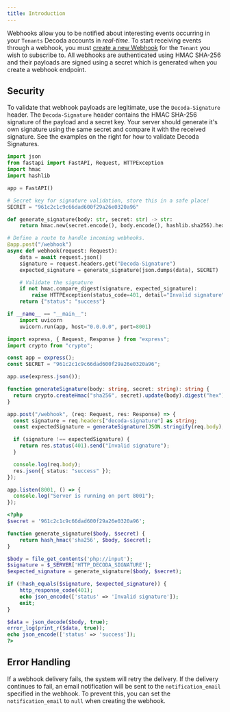 ```yaml
---
title: Introduction
---
```


Webhooks allow you to be notified about interesting events occurring in your `Tenants` Decoda accounts in _real-time_.
To start receiving events through a webhook, you must [create a new Webhook](/api-reference/external/webhook-create) for the `Tenant` you wish to subscribe to.
All webhooks are authenticated using HMAC SHA-256 and their payloads are signed using a secret which is generated when you create a webhook endpoint.

## Security

To validate that webhook payloads are legitimate, use the `Decoda-Signature` header.
The `Decoda-Signature` header contains the HMAC SHA-256 signature of the payload and a secret key.
Your server should generate it's own signature using the same secret and compare it with the received signature.
See the examples on the right for how to validate Decoda Signatures.

<CodeGroup>

```python webhook.py
import json
from fastapi import FastAPI, Request, HTTPException
import hmac
import hashlib

app = FastAPI()

# Secret key for signature validation, store this in a safe place!
SECRET = "961c2c1c9c66dad600f29a26e0320a96"

def generate_signature(body: str, secret: str) -> str:
    return hmac.new(secret.encode(), body.encode(), hashlib.sha256).hexdigest()

# Define a route to handle incoming webhooks.
@app.post("/webhook")
async def webhook(request: Request):
    data = await request.json()
    signature = request.headers.get("Decoda-Signature")
    expected_signature = generate_signature(json.dumps(data), SECRET)

    # Validate the signature
    if not hmac.compare_digest(signature, expected_signature):
        raise HTTPException(status_code=401, detail="Invalid signature")
    return {"status": "success"}

if __name__ == "__main__":
    import uvicorn
    uvicorn.run(app, host="0.0.0.0", port=8001)
```

```typescript webhook.ts
import express, { Request, Response } from "express";
import crypto from "crypto";

const app = express();
const SECRET = "961c2c1c9c66dad600f29a26e0320a96";

app.use(express.json());

function generateSignature(body: string, secret: string): string {
  return crypto.createHmac("sha256", secret).update(body).digest("hex");
}

app.post("/webhook", (req: Request, res: Response) => {
  const signature = req.headers["decoda-signature"] as string;
  const expectedSignature = generateSignature(JSON.stringify(req.body), SECRET);

  if (signature !== expectedSignature) {
    return res.status(401).send("Invalid signature");
  }

  console.log(req.body);
  res.json({ status: "success" });
});

app.listen(8001, () => {
  console.log("Server is running on port 8001");
});
```

```php webhook.php
<?php
$secret = '961c2c1c9c66dad600f29a26e0320a96';

function generate_signature($body, $secret) {
    return hash_hmac('sha256', $body, $secret);
}

$body = file_get_contents('php://input');
$signature = $_SERVER['HTTP_DECODA_SIGNATURE'];
$expected_signature = generate_signature($body, $secret);

if (!hash_equals($signature, $expected_signature)) {
    http_response_code(401);
    echo json_encode(['status' => 'Invalid signature']);
    exit;
}

$data = json_decode($body, true);
error_log(print_r($data, true));
echo json_encode(['status' => 'success']);
?>
```

</CodeGroup>

## Error Handling

If a webhook delivery fails, the system will retry the delivery. If the delivery continues to fail, an email notification will be sent to the `notification_email` specified in the webhook.
To prevent this, you can set the `notification_email` to `null` when creating the webhook.
